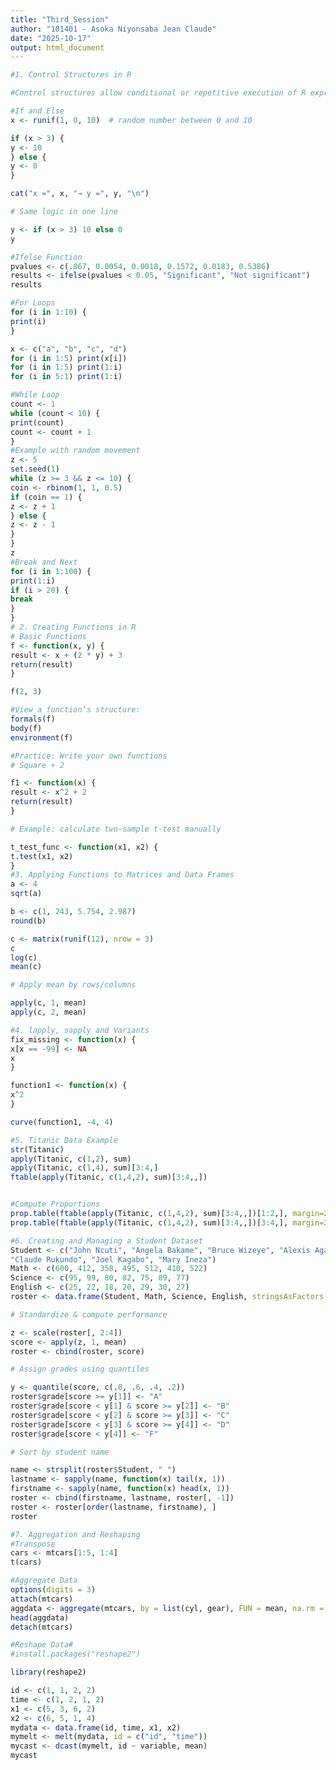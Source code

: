 ```yaml
---
title: "Third_Session"
author: "101401 - Asoka Niyonsaba Jean Claude"
date: "2025-10-17"
output: html_document
---
```


```r
#1. Control Structures in R

#Control structures allow conditional or repetitive execution of R expressions.

#If and Else
x <- runif(1, 0, 10)  # random number between 0 and 10

if (x > 3) {
y <- 10
} else {
y <- 0
}

cat("x =", x, "→ y =", y, "\n")

# Same logic in one line

y <- if (x > 3) 10 else 0
y

#Ifelse Function
pvalues <- c(.867, 0.0054, 0.0018, 0.1572, 0.0183, 0.5386)
results <- ifelse(pvalues < 0.05, "Significant", "Not significant")
results

#For Loops
for (i in 1:10) {
print(i)
}

x <- c("a", "b", "c", "d")
for (i in 1:5) print(x[i])
for (i in 1:5) print(1:i)
for (i in 5:1) print(1:i)

#While Loop
count <- 1
while (count < 10) {
print(count)
count <- count + 1
}
#Example with random movement
z <- 5
set.seed(1)
while (z >= 3 && z <= 10) {
coin <- rbinom(1, 1, 0.5)
if (coin == 1) {
z <- z + 1
} else {
z <- z - 1
}
}
z
#Break and Next
for (i in 1:100) {
print(1:i)
if (i > 20) {
break
}
}
# 2. Creating Functions in R
# Basic Functions
f <- function(x, y) {
result <- x + (2 * y) + 3
return(result)
}

f(2, 3)

#View a function’s structure:
formals(f)
body(f)
environment(f)

#Practice: Write your own functions
# Square + 2

f1 <- function(x) {
result <- x^2 + 2
return(result)
}

# Example: calculate two-sample t-test manually

t_test_func <- function(x1, x2) {
t.test(x1, x2)
}
#3. Applying Functions to Matrices and Data Frames
a <- 4
sqrt(a)

b <- c(1, 243, 5.754, 2.987)
round(b)

c <- matrix(runif(12), nrow = 3)
c
log(c)
mean(c)

# Apply mean by rows/columns

apply(c, 1, mean)
apply(c, 2, mean)

#4. lapply, sapply and Variants
fix_missing <- function(x) {
x[x == -99] <- NA
x
}

function1 <- function(x) {
x^2
}

curve(function1, -4, 4)

#5. Titanic Data Example
str(Titanic)
apply(Titanic, c(1,2), sum)
apply(Titanic, c(1,4), sum)[3:4,]
ftable(apply(Titanic, c(1,4,2), sum)[3:4,,])


#Compute Proportions
prop.table(ftable(apply(Titanic, c(1,4,2), sum)[3:4,,])[1:2,], margin=2)
prop.table(ftable(apply(Titanic, c(1,4,2), sum)[3:4,,])[3:4,], margin=2)

#6. Creating and Managing a Student Dataset
Student <- c("John Ncuti", "Angela Bakame", "Bruce Wizeye", "Alexis Aganze",
"Claude Rukundo", "Joel Kagabo", "Mary Ineza")
Math <- c(600, 412, 358, 495, 512, 410, 522)
Science <- c(95, 99, 80, 82, 75, 89, 77)
English <- c(25, 22, 18, 20, 29, 30, 27)
roster <- data.frame(Student, Math, Science, English, stringsAsFactors = FALSE)

# Standardize & compute performance

z <- scale(roster[, 2:4])
score <- apply(z, 1, mean)
roster <- cbind(roster, score)

# Assign grades using quantiles

y <- quantile(score, c(.8, .6, .4, .2))
roster$grade[score >= y[1]] <- "A"
roster$grade[score < y[1] & score >= y[2]] <- "B"
roster$grade[score < y[2] & score >= y[3]] <- "C"
roster$grade[score < y[3] & score >= y[4]] <- "D"
roster$grade[score < y[4]] <- "F"

# Sort by student name

name <- strsplit(roster$Student, " ")
lastname <- sapply(name, function(x) tail(x, 1))
firstname <- sapply(name, function(x) head(x, 1))
roster <- cbind(firstname, lastname, roster[, -1])
roster <- roster[order(lastname, firstname), ]
roster

#7. Aggregation and Reshaping
#Transpose
cars <- mtcars[1:5, 1:4]
t(cars)

#Aggregate Data
options(digits = 3)
attach(mtcars)
aggdata <- aggregate(mtcars, by = list(cyl, gear), FUN = mean, na.rm = TRUE)
head(aggdata)
detach(mtcars)

#Reshape Data# 
#install.packages("reshape2")

library(reshape2)

id <- c(1, 1, 2, 2)
time <- c(1, 2, 1, 2)
x1 <- c(5, 3, 6, 2)
x2 <- c(6, 5, 1, 4)
mydata <- data.frame(id, time, x1, x2)
mymelt <- melt(mydata, id = c("id", "time"))
mycast <- dcast(mymelt, id ~ variable, mean)
mycast

```
